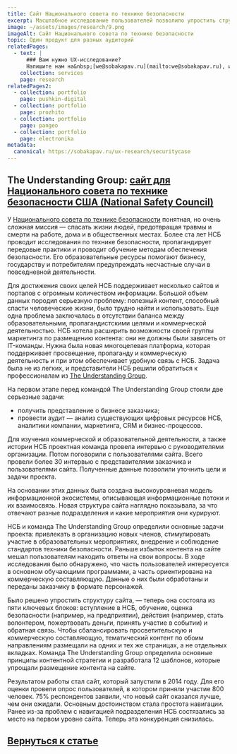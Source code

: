 ```yaml
---
title: Сайт Национального совета по технике безопасности
excerpt: Масштабное исследование пользователей позволило упростить структуру сайта 
image: ~/assets/images/research/9.png
imageAlt: Сайт Национального совета по технике безопасности
topic: Один продукт для разных аудиторий
relatedPages:
  - text: |
      ### Вам нужно UX-исследование?
      Напишите нам на&nbsp;[we@sobakapav.ru](mailto:we@sobakapav.ru), и мы проведем для вас [исследование пользователей](/services/research).
    collection: services
    page: research
relatedPages2:
  - collection: portfolio
    page: pushkin-digital
  - collection: portfolio
    page: prozhito
  - collection: portfolio
    page: pangeo
  - collection: portfolio
    page: electronika
metadata:
  canonical: https://sobakapav.ru/ux-research/securitycase
---
```



## The Understanding Group: [сайт для Национального совета по технике безопасности США (National Safety Council)](http://understandinggroup.com/how-we-work/case-studies/national-safety-council/)

У [Национального совета по технике безопасности](https://www.nsc.org) понятная, но очень сложная миссия — спасать жизни людей, предотвращая травмы и смерти на работе, дома и в общественных местах. Более ста лет НСБ проводит исследования по технике безопасности, пропагандирует передовые практики и проводит обучение методам обеспечения безопасности. Его образовательные ресурсы помогают бизнесу, государству и потребителям предупреждать несчастные случаи в повседневной деятельности.

Для достижения своих целей НСБ поддерживает несколько сайтов и порталов с огромным количеством информации. Большой объем данных породил серьезную проблему: полезный контент, способный спасти человеческие жизни, было трудно найти и использовать. Еще одна проблема заключалась в отсутствии баланса между образовательными, пропагандистскими целями и коммерческой деятельностью. НСБ хотела расширить возможности своей группы маркетинга по размещению контента: они не должны были зависеть от IT-команды. Нужна была новая многоцелевая платформа, которая поддерживает просвещение, пропаганду и коммерческую деятельность и при этом обеспечивает удобную связь с НСБ. Задача была не из легких, и представители НСБ решили обратиться к профессионалам из [The Understanding Group](http://understandinggroup.com).

На первом этапе перед командой The Understanding Group стояли две серьезные задачи:
- получить представление о бизнесе заказчика;
- провести аудит — анализ существующих цифровых ресурсов НСБ, аналитики компании, маркетинга, CRM и бизнес-процессов.

Для изучения коммерческой и образовательной деятельности, а также истории НСБ проектная команда провела интервью с руководителями организации. Потом поговорили с пользователями сайта. Всего провели более 30 интервью с представителями заказчика и пользователями сайта. Полученные данные позволили уточнить цели и задачи проекта.

На основании этих данных была создана высокоуровневая модель информационной экосистемы, описывающая информационные потоки и их взаимосвязь. Новая структура сайта наглядно показывала, за что отвечают разные подразделения и какие мероприятия они курируют.

НСБ и команда The Understanding Group определили основные задачи проекта: привлекать в организацию новых членов, стимулировать участие в образовательных мероприятиях, внедрение и соблюдение стандартов техники безопасности. Раньше избыток контента на сайте мешал пользователям находить ответы на свои вопросы. В ходе исследования было обнаружено, что часть пользователей интересуется в основном обучающими программами, а часть ориентирована на коммерческую составляющую. Данные о них были обработаны и переданы заказчику в формате персонажей.

Было решено упростить структуру сайта, — теперь она состояла из пяти ключевых блоков: вступление в НСБ, обучение, оценка безопасности (например, на предприятии), действия (например, стать волонтером, пожертвовать деньги, принять участие в событии) и обратная связь. Чтобы сбалансировать просветительскую и коммерческую составляющую, тематический контент по обоим направлениям размещали на одних и тех же страницах, а не отдельных вкладках. Команда The Understanding Group определила основные принципы контентной стратегии и разработала 12 шаблонов, которые упрощали размещение контента на сайте.

Результатом работы стал сайт, который запустили в 2014 году. Для его оценки провели опрос пользователей, в котором приняли участие 800 человек. 75% респондентов заявили, что новый сайт оказался лучше, чем они ожидали. Основным достоинством стала простота навигации. Ранее из-за проблем с навигацией подразделения НСБ состязались за место на первом уровне сайта. Теперь эта конкуренция снизилась.

## [Вернуться к статье](/ux-research/#case2)
